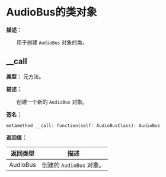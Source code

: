# AudioBus的类对象

**描述：**

&emsp;&emsp;用于创建 `AudioBus` 对象的类。

## __call

**类型：** 元方法。

**描述：**

&emsp;&emsp;创建一个新的 `AudioBus` 对象。

**签名：**
```tl
metamethod __call: function(self: AudioBusClass): AudioBus
```

**返回值：**

| 返回类型 | 描述 |
| --- | --- |
| AudioBus | 创建的 `AudioBus` 对象。 |